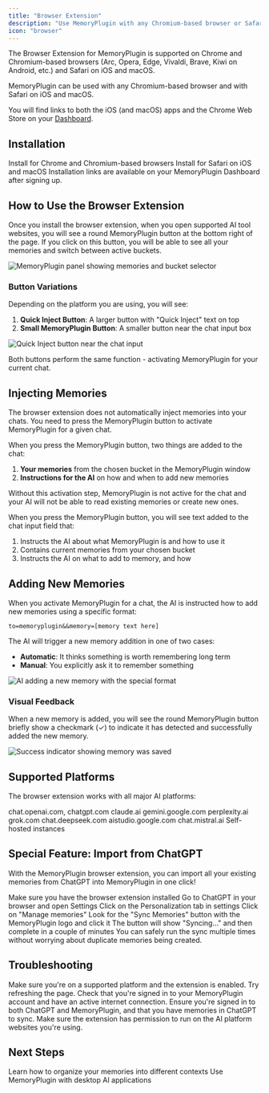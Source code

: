 ```yaml
---
title: "Browser Extension"
description: "Use MemoryPlugin with any Chromium-based browser or Safari on iOS and macOS"
icon: "browser"
---
```


The Browser Extension for MemoryPlugin is supported on Chrome and Chromium-based browsers (Arc, Opera, Edge, Vivaldi, Brave, Kiwi on Android, etc.) and Safari on iOS and macOS.

MemoryPlugin can be used with any Chromium-based browser and with Safari on iOS and macOS.

You will find links to both the iOS (and macOS) apps and the Chrome Web Store on your [Dashboard](https://memoryplugin.com/dashboard).

## Installation

<CardGroup cols={2}>
  <Card
    title="Chrome Web Store"
    icon="chrome"
    href="#"
  >
    Install for Chrome and Chromium-based browsers
  </Card>
  <Card
    title="Safari App Store"
    icon="safari"
    href="#"
  >
    Install for Safari on iOS and macOS
  </Card>
</CardGroup>

<Note>
Installation links are available on your MemoryPlugin Dashboard after signing up.
</Note>

## How to Use the Browser Extension

Once you install the browser extension, when you open supported AI tool websites, you will see a round MemoryPlugin button at the bottom right of the page. If you click on this button, you will be able to see all your memories and switch between active buckets.

![MemoryPlugin panel showing memories and bucket selector](/images/browser-extension/memory-panel.png)

### Button Variations

Depending on the platform you are using, you will see:

1. **Quick Inject Button**: A larger button with "Quick Inject" text on top
2. **Small MemoryPlugin Button**: A smaller button near the chat input box

![Quick Inject button near the chat input](/images/browser-extension/quick-inject-button.png)

Both buttons perform the same function - activating MemoryPlugin for your current chat.

## Injecting Memories

<Warning>
The browser extension does not automatically inject memories into your chats. You need to press the MemoryPlugin button to activate MemoryPlugin for a given chat.
</Warning>

When you press the MemoryPlugin button, two things are added to the chat:

1. **Your memories** from the chosen bucket in the MemoryPlugin window
2. **Instructions for the AI** on how and when to add new memories

Without this activation step, MemoryPlugin is not active for the chat and your AI will not be able to read existing memories or create new ones.

When you press the MemoryPlugin button, you will see text added to the chat input field that:

1. Instructs the AI about what MemoryPlugin is and how to use it
2. Contains current memories from your chosen bucket  
3. Instructs the AI on what to add to memory, and how

## Adding New Memories

When you activate MemoryPlugin for a chat, the AI is instructed how to add new memories using a specific format:

```
to=memoryplugin&&memory=[memory text here]
```

The AI will trigger a new memory addition in one of two cases:

- **Automatic**: It thinks something is worth remembering long term
- **Manual**: You explicitly ask it to remember something

![AI adding a new memory with the special format](/images/browser-extension/memory-added.png)

### Visual Feedback

When a new memory is added, you will see the round MemoryPlugin button briefly show a checkmark (✓) to indicate it has detected and successfully added the new memory.

![Success indicator showing memory was saved](/images/browser-extension/success-indicator.png)

## Supported Platforms

The browser extension works with all major AI platforms:

<CardGroup cols={3}>
  <Card title="ChatGPT" icon="robot">
    chat.openai.com, chatgpt.com
  </Card>
  <Card title="Claude" icon="robot">
    claude.ai
  </Card>
  <Card title="Gemini" icon="robot">
    gemini.google.com
  </Card>
  <Card title="Perplexity" icon="robot">
    perplexity.ai
  </Card>
  <Card title="Grok" icon="robot">
    grok.com
  </Card>
  <Card title="Deepseek" icon="robot">
    chat.deepseek.com
  </Card>
  <Card title="AI Studio" icon="robot">
    aistudio.google.com
  </Card>
  <Card title="Mistral" icon="robot">
    chat.mistral.ai
  </Card>
  <Card title="LibreChat" icon="robot">
    Self-hosted instances
  </Card>
</CardGroup>

## Special Feature: Import from ChatGPT

With the MemoryPlugin browser extension, you can import all your existing memories from ChatGPT into MemoryPlugin in one click!

<Steps>
  <Step title="Install Extension">
    Make sure you have the browser extension installed
  </Step>
  <Step title="Open ChatGPT Settings">
    Go to ChatGPT in your browser and open Settings
  </Step>
  <Step title="Navigate to Personalization">
    Click on the Personalization tab in settings
  </Step>
  <Step title="Manage Memories">
    Click on "Manage memories"
  </Step>
  <Step title="Sync Memories">
    Look for the "Sync Memories" button with the MemoryPlugin logo and click it
  </Step>
  <Step title="Wait for Completion">
    The button will show "Syncing..." and then complete in a couple of minutes
  </Step>
</Steps>

<Info>
You can safely run the sync multiple times without worrying about duplicate memories being created.
</Info>

## Troubleshooting

<AccordionGroup>
  <Accordion title="Button not appearing">
    Make sure you're on a supported platform and the extension is enabled. Try refreshing the page.
  </Accordion>
  <Accordion title="Memories not loading">
    Check that you're signed in to your MemoryPlugin account and have an active internet connection.
  </Accordion>
  <Accordion title="Sync not working">
    Ensure you're signed in to both ChatGPT and MemoryPlugin, and that you have memories in ChatGPT to sync.
  </Accordion>
  <Accordion title="Extension permissions">
    Make sure the extension has permission to run on the AI platform websites you're using.
  </Accordion>
</AccordionGroup>

## Next Steps

<CardGroup cols={2}>
  <Card
    title="Organize with Buckets"
    icon="folder"
    href="/features/memory-buckets"
  >
    Learn how to organize your memories into different contexts
  </Card>
  <Card
    title="Try MCP Server"
    icon="server"
    href="/integrations/mcp-server"
  >
    Use MemoryPlugin with desktop AI applications
  </Card>
</CardGroup>